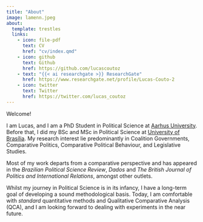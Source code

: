 ---
title: "About"
image: lamenn.jpeg
about:
  template: trestles
  links:
    - icon: file-pdf
      text: CV
      href: "cv/index.qmd"
    - icon: github
      text: Github
      href: https://github.com/lucascoutoz
    - text: "{{< ai researchgate >}} ResearchGate"
      href: https://www.researchgate.net/profile/Lucas-Couto-2
    - icon: twitter
      text: Twitter
      href: https://twitter.com/lucas_coutoz
---

Welcome!

I am Lucas, and I am a PhD Student in Political Science at [Aarhus University](https://ps.au.dk/en). Before that, I did my BSc and MSc in Political Science at [University of Brasília](http://ipol.unb.br/). My research interest lie predominantly in Coalition Governments, Comparative Politics, Comparative Political Behaviour, and Legislative Studies.

Most of my work departs from a comparative perspective and has appeared in the *Brazilian Political Science Review*, *Dados* and *The British Journal of Politics and International Relations*, amongst other outlets.

Whilst my journey in Political Science is in its infancy, I have a long-term goal of developing a sound methodological basis. Today, I am comfortable with *standard* quantitative methods and Qualitative Comparative Analysis (QCA), and I am looking forward to dealing with experiments in the near future. 

